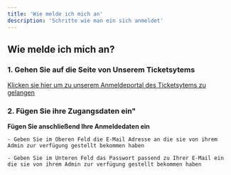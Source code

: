 ```yaml
---
title: 'Wie melde ich mich an'
description: 'Schritte wie man ein sich anmeldet'
---
```


## **Wie melde ich mich an?**
### 1. **Gehen Sie auf die Seite von Unserem Ticketsytems**
[Klicken sie hier um zu unserem Anmeldeportal des Ticketsytems zu gelangen](https://ticketsystem.luiswagener.net/login)

### 2. **Fügen Sie ihre Zugangsdaten ein"**
**Fügen Sie anschließend Ihre Anmeldedaten ein**

    - Geben Sie im Oberen Feld die E-Mail Adresse an die sie von ihrem Admin zur verfügung gestellt bekommen haben

    - Geben Sie im Unteren Feld das Passwort passend zu Ihrer E-Mail ein die sie von ihrem Admin zur verfügung gestellt bekommen haben

